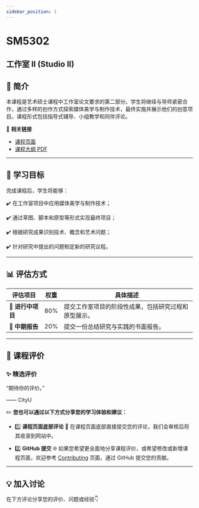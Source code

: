 ```yaml
---
sidebar_position: 1
---
```


# SM5302
## 工作室 II (Studio II)

## **📘 简介**
本课程是艺术硕士课程中工作室论文要求的第二部分。学生将继续与导师紧密合作，通过多样的创作方式探索媒体美学与制作技术，最终实施并展示他们的创意项目。课程形式包括指导式辅导、小组教学和同伴评论。

🔗 **相关链接**
- [课程页面](https://www.cityu.edu.hk/catalogue/pg/202425/course/SM5302.htm)
- [课程大纲 PDF](https://www.cityu.edu.hk/catalogue/pg/202425/course/SM5302.pdf)

---

## **🎯 学习目标**

完成课程后，学生将能够：

✔️ 在工作室项目中应用媒体美学与制作技术；

✔️ 通过草图、脚本和原型等形式实现最终项目；

✔️ 根据研究成果识别技术、概念和艺术问题；

✔️ 针对研究中提出的问题制定新的研究议程。

---

## **📊 评估方式**

| **评估项目**          | **权重** | **具体描述**                                                                                       |
|----------------------|---------|---------------------------------------------------------------------------------------------------|
| **📂 进行中项目**      | 80%      | 提交工作室项目的阶段性成果，包括研究过程和原型展示。                                                   |
| **📂 中期报告**       | 20%      | 提交一份总结研究与实践的书面报告。                                                                     |

---

## **💬 课程评价**

### ✨ **精选评价**
<div className={commentStyles.commentBox}>
    <p className={commentStyles.commentText}>
        “期待你的评价。”
    </p>
    <p className={commentStyles.commentAuthor}>—— CityU</p>
</div>

✏️ **您也可以通过以下方式分享您的学习体验和建议：**

- 1️⃣ **课程页面底部评论**
💬 在课程页面底部直接提交您的评论，我们会审核后将其收录到网站中。

- 2️⃣ **GitHub 提交**
🌐 如果您希望更全面地分享课程评价，或希望修改或新增课程页面，欢迎参考 [Contributing](https://penjc.github.io/cityU-navigator/contributing) 页面，通过 GitHub 提交您的贡献。

---

## **💡 加入讨论**

在下方评论分享您的评价、问题或经验👇
<Utterances />